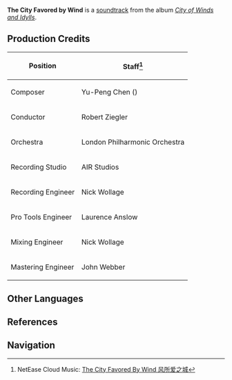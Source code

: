 {{Soundtrack Infobox
|title          =
|image          = City of Winds and Idylls.png
|album          = City of Winds and Idylls
|disc           = 1
|number         = 03
|featured       = GENSHIN CONCERT 2021 "Melodies of an Endless Journey" (CD)
|featured2      =
|featured3      =
|featured_disc  = A
|featured_disc2 =
|featured_disc3 =
|youtube_id     = AALrH26HAmw
|youtube_time   = 188
|spotify_id     = 72qSf167ZBQ8ptRaCTP0MA
|played_in      = City of Mondstadt
|during         = [[City of Mondstadt]] (Day)
|domain         =
|previous       = Legend of the Wind
|next           = Bustling Afternoon in Mondstadt
}}
'''The City Favored by Wind''' is a [[soundtrack]] from the album ''[[City of Winds and Idylls]]''.

==Production Credits==
{| class="wikitable" style="text-align:left; height:0.5em"
! Position
! Staff<ref>NetEase Cloud Music: [https://music.163.com/#/song?id=1481392245 The City Favored By Wind 风所爱之城]</ref>
|-
! Composer
| Yu-Peng Chen ({{Lang|zh=陈致逸|mini=1}})
|-
! Conductor
| Robert Ziegler
|-
! Orchestra
| London Philharmonic Orchestra
|-
! Recording Studio
| AIR Studios
|-
! Recording Engineer
| Nick Wollage
|-
! Pro Tools Engineer
| Laurence Anslow
|-
! Mixing Engineer
| Nick Wollage
|-
! Mastering Engineer
| John Webber
|}
<!--
==Trivia
-->
==Other Languages==
{{Other Languages
|default_hidden = 1
|en      = The City Favored by Wind
|zhs     = 风所爱之城
|zhs_rm  = Fēng Suǒ Ài zhī Chéng
|zht     = 風所愛之城
|zht_rm  = Fēng Suǒ Ài zhī Chéng
|ja      = 風に愛される都
|ja_rm   = Kaze ni Aisareru Miyako{{Assumed}}
|vi      = Thành Phố Yêu Mến Của Gió
|vi_note = Radiant Spincrystal's name
}}

==References==
{{Reflist}}

==Navigation==
{{Soundtrack Navbox|City of Winds and Idylls}}